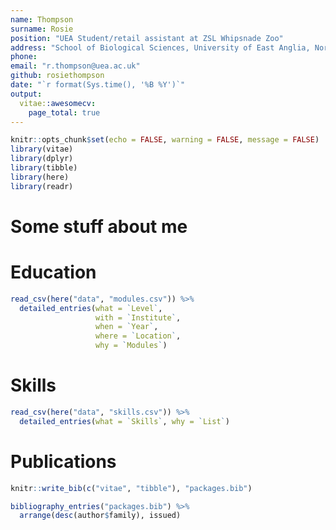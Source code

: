 ```yaml
---
name: Thompson
surname: Rosie
position: "UEA Student/retail assistant at ZSL Whipsnade Zoo"
address: "School of Biological Sciences, University of East Anglia, Norwich, UK"
phone: 
email: "r.thompson@uea.ac.uk"
github: rosiethompson
date: "`r format(Sys.time(), '%B %Y')`"
output: 
  vitae::awesomecv:
    page_total: true
---
```


```r
knitr::opts_chunk$set(echo = FALSE, warning = FALSE, message = FALSE)
library(vitae)
library(dplyr)
library(tibble)
library(here)
library(readr)
```

# Some stuff about me

\textbf{something about me}


# Education

```r
read_csv(here("data", "modules.csv")) %>% 
  detailed_entries(what = `Level`, 
                   with = `Institute`, 
                   when = `Year`, 
                   where = `Location`,
                   why = `Modules`)
```

# Skills

```r
read_csv(here("data", "skills.csv")) %>% 
  detailed_entries(what = `Skills`, why = `List`)
```

# Publications

```r
knitr::write_bib(c("vitae", "tibble"), "packages.bib")

bibliography_entries("packages.bib") %>%
  arrange(desc(author$family), issued)
```
